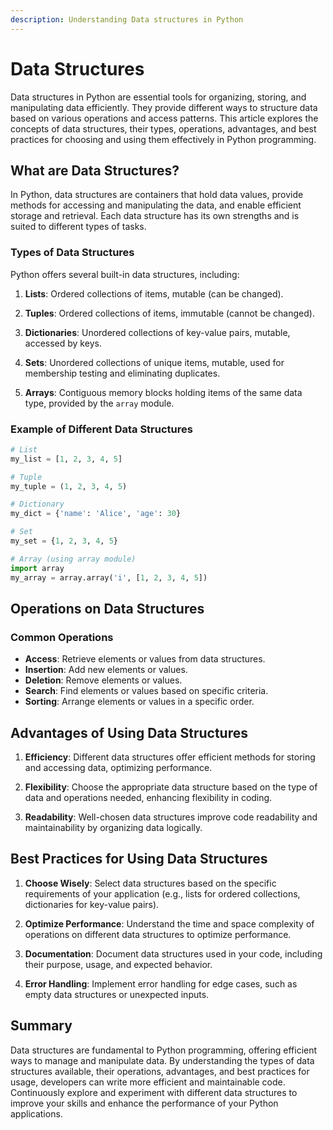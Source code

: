 ```yaml
---
description: Understanding Data structures in Python
---
```



# Data Structures

Data structures in Python are essential tools for organizing, storing, and manipulating data efficiently. They provide different ways to structure data based on various operations and access patterns. This article explores the concepts of data structures, their types, operations, advantages, and best practices for choosing and using them effectively in Python programming.

## What are Data Structures?

In Python, data structures are containers that hold data values, provide methods for accessing and manipulating the data, and enable efficient storage and retrieval. Each data structure has its own strengths and is suited to different types of tasks.

### Types of Data Structures

Python offers several built-in data structures, including:

1. **Lists**: Ordered collections of items, mutable (can be changed).
   
2. **Tuples**: Ordered collections of items, immutable (cannot be changed).
   
3. **Dictionaries**: Unordered collections of key-value pairs, mutable, accessed by keys.
   
4. **Sets**: Unordered collections of unique items, mutable, used for membership testing and eliminating duplicates.
   
5. **Arrays**: Contiguous memory blocks holding items of the same data type, provided by the `array` module.

### Example of Different Data Structures

```python showLineNumbers
# List
my_list = [1, 2, 3, 4, 5]

# Tuple
my_tuple = (1, 2, 3, 4, 5)

# Dictionary
my_dict = {'name': 'Alice', 'age': 30}

# Set
my_set = {1, 2, 3, 4, 5}

# Array (using array module)
import array
my_array = array.array('i', [1, 2, 3, 4, 5])
```

## Operations on Data Structures

### Common Operations

- **Access**: Retrieve elements or values from data structures.
- **Insertion**: Add new elements or values.
- **Deletion**: Remove elements or values.
- **Search**: Find elements or values based on specific criteria.
- **Sorting**: Arrange elements or values in a specific order.

## Advantages of Using Data Structures

1. **Efficiency**: Different data structures offer efficient methods for storing and accessing data, optimizing performance.
   
2. **Flexibility**: Choose the appropriate data structure based on the type of data and operations needed, enhancing flexibility in coding.

3. **Readability**: Well-chosen data structures improve code readability and maintainability by organizing data logically.

## Best Practices for Using Data Structures

1. **Choose Wisely**: Select data structures based on the specific requirements of your application (e.g., lists for ordered collections, dictionaries for key-value pairs).

2. **Optimize Performance**: Understand the time and space complexity of operations on different data structures to optimize performance.

3. **Documentation**: Document data structures used in your code, including their purpose, usage, and expected behavior.

4. **Error Handling**: Implement error handling for edge cases, such as empty data structures or unexpected inputs.

## Summary

Data structures are fundamental to Python programming, offering efficient ways to manage and manipulate data. By understanding the types of data structures available, their operations, advantages, and best practices for usage, developers can write more efficient and maintainable code. Continuously explore and experiment with different data structures to improve your skills and enhance the performance of your Python applications.